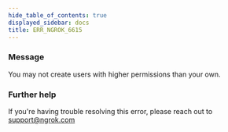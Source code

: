 ```yaml
---
hide_table_of_contents: true
displayed_sidebar: docs
title: ERR_NGROK_6615
---
```


### Message

You may not create users with higher permissions than your own.

<ErrorDetails />

### Further help

If you're having trouble resolving this error, please reach out to [support@ngrok.com](mailto:support@ngrok.com?subject=Help%20with%20ERR_NGROK_6615)
